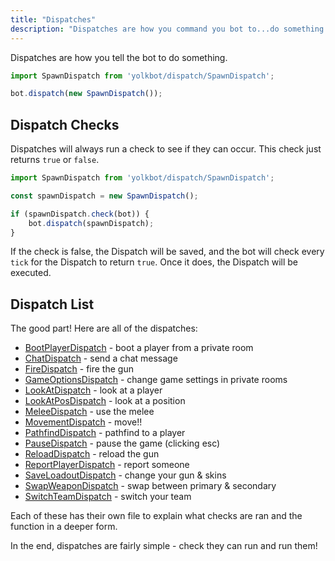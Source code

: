 ```yaml
---
title: "Dispatches"
description: "Dispatches are how you command you bot to...do something!"
---
```


Dispatches are how you tell the bot to do something.

```js
import SpawnDispatch from 'yolkbot/dispatch/SpawnDispatch';

bot.dispatch(new SpawnDispatch());
```

## Dispatch Checks
Dispatches will always run a check to see if they can occur. This check just returns `true` or `false`.

```js
import SpawnDispatch from 'yolkbot/dispatch/SpawnDispatch';

const spawnDispatch = new SpawnDispatch();

if (spawnDispatch.check(bot)) {
    bot.dispatch(spawnDispatch);
}
```

If the check is false, the Dispatch will be saved, and the bot will check every `tick` for the Dispatch to return `true`. Once it does, the Dispatch will be executed.

## Dispatch List
The good part! Here are all of the dispatches:

- [BootPlayerDispatch](../dispatches/bootPlayer) - boot a player from a private room
- [ChatDispatch](../dispatches/chat) - send a chat message
- [FireDispatch](../dispatches/fire) - fire the gun
- [GameOptionsDispatch](../dispatches/gameOptions) - change game settings in private rooms
- [LookAtDispatch](../dispatches/lookAt) - look at a player
- [LookAtPosDispatch](../dispatches/lookAtPos) - look at a position
- [MeleeDispatch](../dispatches/melee) - use the melee
- [MovementDispatch](../dispatches/movement) - move!!
- [PathfindDispatch](../dispatches/pathfind) - pathfind to a player
- [PauseDispatch](../dispatches/pause) - pause the game (clicking esc)
- [ReloadDispatch](../dispatches/reload) - reload the gun
- [ReportPlayerDispatch](../dispatches/reportPlayer) - report someone
- [SaveLoadoutDispatch](../dispatches/saveLoadout) - change your gun & skins
- [SwapWeaponDispatch](../dispatches/swapWeapon) - swap between primary & secondary
- [SwitchTeamDispatch](../dispatches/switchTeam) - switch your team

Each of these has their own file to explain what checks are ran and the function in a deeper form.

In the end, dispatches are fairly simple - check they can run and run them!
